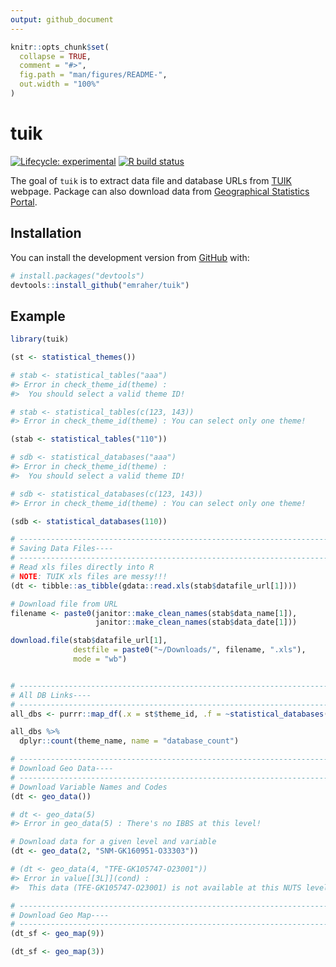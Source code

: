 ```yaml
---
output: github_document
---
```


<!-- README.md is generated from README.Rmd. Please edit that file -->

```r
knitr::opts_chunk$set(
  collapse = TRUE,
  comment = "#>",
  fig.path = "man/figures/README-",
  out.width = "100%"
)
```

# tuik

<!-- badges: start -->
[![Lifecycle: experimental](https://img.shields.io/badge/lifecycle-experimental-orange.svg)](https://www.tidyverse.org/lifecycle/#experimental)
[![R build status](https://github.com/emraher/tuik/workflows/R-CMD-check/badge.svg)](https://github.com/emraher/tuik/actions)
<!-- badges: end -->

The goal of `tuik` is to extract data file and database URLs from [TUIK](https://data.tuik.gov.tr/) webpage. Package can also download data from [Geographical Statistics Portal](https://cip.tuik.gov.tr/).

## Installation

You can install the development version from [GitHub](https://github.com/emraher/tuik) with:

``` r
# install.packages("devtools")
devtools::install_github("emraher/tuik")
```

## Example

```r
library(tuik)

(st <- statistical_themes())

# stab <- statistical_tables("aaa")
#> Error in check_theme_id(theme) : 
#>  You should select a valid theme ID!

# stab <- statistical_tables(c(123, 143))
#> Error in check_theme_id(theme) : You can select only one theme!

(stab <- statistical_tables("110"))

# sdb <- statistical_databases("aaa")
#> Error in check_theme_id(theme) : 
#>  You should select a valid theme ID!

# sdb <- statistical_databases(c(123, 143))
#> Error in check_theme_id(theme) : You can select only one theme!

(sdb <- statistical_databases(110))

# -------------------------------------------------------------------------- ###
# Saving Data Files----
# -------------------------------------------------------------------------- ###
# Read xls files directly into R
# NOTE: TUIK xls files are messy!!!
(dt <- tibble::as_tibble(gdata::read.xls(stab$datafile_url[1])))

# Download file from URL
filename <- paste0(janitor::make_clean_names(stab$data_name[1]),
                   janitor::make_clean_names(stab$data_date[1]))

download.file(stab$datafile_url[1],
              destfile = paste0("~/Downloads/", filename, ".xls"),
              mode = "wb")


# -------------------------------------------------------------------------- ###
# All DB Links----
# -------------------------------------------------------------------------- ###
all_dbs <- purrr::map_df(.x = st$theme_id, .f = ~statistical_databases(.x))

all_dbs %>%
  dplyr::count(theme_name, name = "database_count")

# -------------------------------------------------------------------------- ###
# Download Geo Data----
# -------------------------------------------------------------------------- ###
# Download Variable Names and Codes
(dt <- geo_data())

# dt <- geo_data(5)
#> Error in geo_data(5) : There's no IBBS at this level!

# Download data for a given level and variable
(dt <- geo_data(2, "SNM-GK160951-O33303"))

# (dt <- geo_data(4, "TFE-GK105747-O23001"))
#> Error in value[[3L]](cond) : 
#>  This data (TFE-GK105747-O23001) is not available at this NUTS level (level = 4)!!!

# -------------------------------------------------------------------------- ###
# Download Geo Map----
# -------------------------------------------------------------------------- ###
(dt_sf <- geo_map(9))

(dt_sf <- geo_map(3))
```



